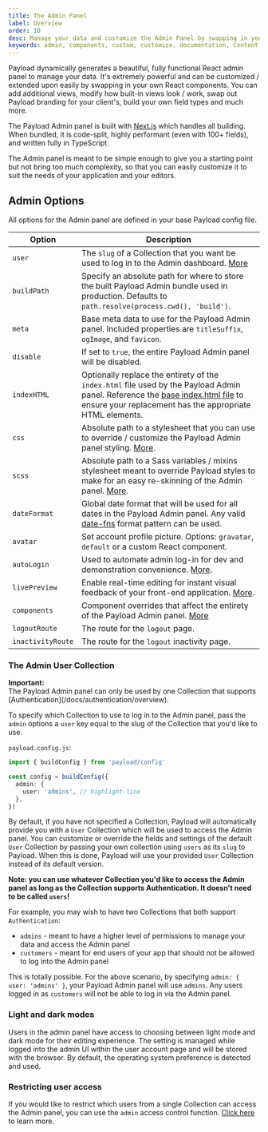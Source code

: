 ```yaml
---
title: The Admin Panel
label: Overview
order: 10
desc: Manage your data and customize the Admin Panel by swapping in your own React components. Create, modify or remove views, fields, styles and much more.
keywords: admin, components, custom, customize, documentation, Content Management System, cms, headless, javascript, node, react, express
---
```


Payload dynamically generates a beautiful, fully functional React admin panel to manage your data. It's extremely powerful and can be customized / extended upon easily by swapping in your own React components. You can add additional views, modify how built-in views look / work, swap out Payload branding for your client's, build your own field types and much more.

The Payload Admin panel is built with [Next.js](https://nextjs.org) which handles all building. When bundled, it is code-split, highly performant (even with 100+ fields), and written fully in TypeScript.

<Banner type="success">
  The Admin panel is meant to be simple enough to give you a starting point but not bring too much
  complexity, so that you can easily customize it to suit the needs of your application and your
  editors.
</Banner>

<LightDarkImage
  srcLight="https://payloadcms.com/images/docs/admin.jpg"
  srcDark="https://payloadcms.com/images/docs/admin-dark.jpg"
  alt="Admin panel with collapsible sidebar"
  caption="Redesigned admin panel with a collapsible sidebar that's open by default, providing greater extensibility and enhanced horizontal real estate."
/>

## Admin Options

All options for the Admin panel are defined in your base Payload config file.

| Option            | Description                                                                                                                                                                                                                                                                 |
| ----------------- | --------------------------------------------------------------------------------------------------------------------------------------------------------------------------------------------------------------------------------------------------------------------------- |
| `user`            | The `slug` of a Collection that you want be used to log in to the Admin dashboard. [More](/docs/admin/overview#the-admin-user-collection)                                                                                                                                   |
| `buildPath`       | Specify an absolute path for where to store the built Payload Admin bundle used in production. Defaults to `path.resolve(process.cwd(), 'build')`.                                                                                                                            |
| `meta`            | Base meta data to use for the Payload Admin panel. Included properties are `titleSuffix`, `ogImage`, and `favicon`.                                                                                                                                                                 |
| `disable`         | If set to `true`, the entire Payload Admin panel will be disabled.                                                                                                                                                                                                                  |
| `indexHTML`       | Optionally replace the entirety of the `index.html` file used by the Payload Admin panel. Reference the [base index.html file](https://github.com/payloadcms/payload/blob/main/packages/payload/src/admin/index.html) to ensure your replacement has the appropriate HTML elements. |
| `css`             | Absolute path to a stylesheet that you can use to override / customize the Payload Admin panel styling. [More](/docs/admin/customizing-css).                                                                                                                                        |
| `scss`            | Absolute path to a Sass variables / mixins stylesheet meant to override Payload styles to make for an easy re-skinning of the Admin panel. [More](/docs/admin/customizing-css#overriding-scss-variables).                                                                   |
| `dateFormat`      | Global date format that will be used for all dates in the Payload Admin panel. Any valid [date-fns](https://date-fns.org/) format pattern can be used.                                                                                                                              |
| `avatar`          | Set account profile picture. Options: `gravatar`, `default` or a custom React component.                                                                                                                                                                                    |
| `autoLogin`       | Used to automate admin log-in for dev and demonstration convenience. [More](/docs/authentication/config).                                                                                                                                                                   |
| `livePreview`     | Enable real-time editing for instant visual feedback of your front-end application. [More](/docs/live-preview/overview).                                                                                                                                                    |
| `components`      | Component overrides that affect the entirety of the Payload Admin panel. [More](/docs/admin/components)                                                                                                                                                                             |
| `logoutRoute`     | The route for the `logout` page.                                                                                                                                                                                                                                            |
| `inactivityRoute` | The route for the `logout` inactivity page.                                                                                                                                                                                                                                 |

### The Admin User Collection

<Banner type="warning">
  <strong>Important:</strong>
  <br />
  The Payload Admin panel can only be used by one Collection that supports
  [Authentication](/docs/authentication/overview).
</Banner>

To specify which Collection to use to log in to the Admin panel, pass the `admin` options a `user` key equal to the slug of the Collection that you'd like to use.

`payload.config.js`:

```ts
import { buildConfig } from 'payload/config'

const config = buildConfig({
  admin: {
    user: 'admins', // highlight-line
  },
})
```

By default, if you have not specified a Collection, Payload will automatically provide you with a `User` Collection which will be used to access the Admin panel. You can customize or override the fields and settings of the default `User` Collection by passing your own collection using `users` as its `slug` to Payload. When this is done, Payload will use your provided `User` Collection instead of its default version.

**Note: you can use whatever Collection you'd like to access the Admin panel as long as the Collection supports Authentication. It doesn't need to be called `users`!**

For example, you may wish to have two Collections that both support `Authentication`:

- `admins` - meant to have a higher level of permissions to manage your data and access the Admin panel
- `customers` - meant for end users of your app that should not be allowed to log into the Admin panel

This is totally possible. For the above scenario, by specifying `admin: { user: 'admins' }`, your Payload Admin panel will use `admins`. Any users logged in as `customers` will not be able to log in via the Admin panel.

### Light and dark modes

Users in the admin panel have access to choosing between light mode and dark mode for their editing experience. The setting is managed while logged into the admin UI within the user account page and will be stored with the browser. By default, the operating system preference is detected and used.

### Restricting user access

If you would like to restrict which users from a single Collection can access the Admin panel, you can use the `admin` access control function. [Click here](/docs/access-control/overview#admin) to learn more.
